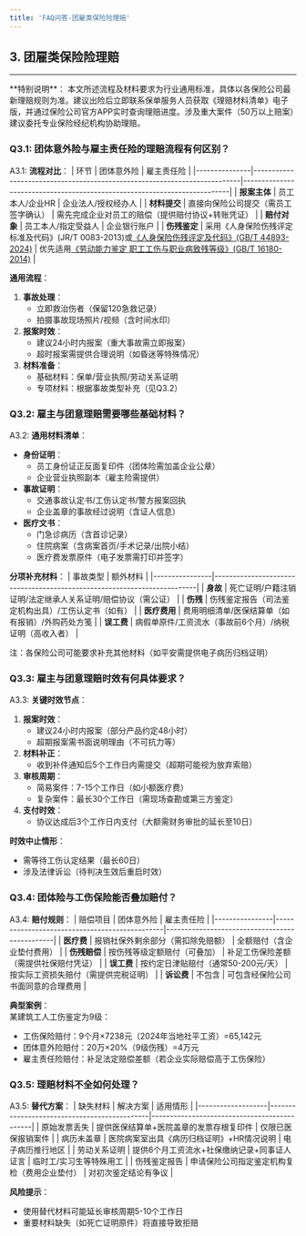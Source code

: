 ```yaml
---
title: 'FAQ问答-团雇类保险险理赔'
---
```


## 3. 团雇类保险险理赔

---
<Note>
**特别说明**：  
本文所述流程及材料要求为行业通用标准，具体以各保险公司最新理赔规则为准。建议出险后立即联系保单服务人员获取《理赔材料清单》电子版，并通过保险公司官方APP实时查询理赔进度。涉及重大案件（50万以上赔案）建议委托专业保险经纪机构协助理赔。
</Note>

### Q3.1: 团体意外险与雇主责任险的理赔流程有何区别？
A3.1: 
**流程对比**：
| 环节          | 团体意外险                                                                 | 雇主责任险                                                                 |
|---------------|--------------------------------------------------------------------------|--------------------------------------------------------------------------|
| **报案主体**  | 员工本人/企业HR                                                          | 企业法人/授权经办人                                                      |
| **材料提交**  | 直接向保险公司提交（需员工签字确认）                                       | 需先完成企业对员工的赔偿（提供赔付协议+转账凭证）                         |
| **赔付对象**  | 员工本人/指定受益人                                                       | 企业银行账户                                                             |
| **伤残鉴定**  | 采用《人身保险伤残评定标准及代码》(JR/T 0083-2013)或[《人身保险伤残评定及代码》(GB/T 44893-2024)](/FAQ/GB/GBT44893-2024) | 优先适用[《劳动能力鉴定 职工工伤与职业病致残等级》(GB/T 16180-2014)](/FAQ/GB/GBT16180-2014)      |

**通用流程**：
1. **事故处理**：  
   - 立即救治伤者（保留120急救记录）  
   - 拍摄事故现场照片/视频（含时间水印）
2. **报案时效**：  
   - 建议24小时内报案（重大事故需立即报案）  
   - 超时报案需提供合理说明（如昏迷等特殊情况）
3. **材料准备**：  
   - 基础材料：保单/营业执照/劳动关系证明  
   - 专项材料：根据事故类型补充（见Q3.2）

### Q3.2: 雇主与团意理赔需要哪些基础材料？
A3.2: **通用材料清单**：
- **身份证明**：  
  - 员工身份证正反面复印件（团体险需加盖企业公章）  
  - 企业营业执照副本（雇主险需提供）
- **事故证明**：  
  - 交通事故认定书/工伤认定书/警方报案回执  
  - 企业盖章的事故经过说明（含证人信息）
- **医疗文书**：  
  - 门急诊病历（含首诊记录）  
  - 住院病案（含病案首页/手术记录/出院小结）  
  - 医疗费发票原件（电子发票需打印并签字）

**分项补充材料**：
| 事故类型        | 额外材料                                                                 |
|----------------|-------------------------------------------------------------------------|
| **身故**       | 死亡证明/户籍注销证明/法定继承人关系证明/赔偿协议（需公证）               |
| **伤残**       | 伤残鉴定报告（司法鉴定机构出具）/工伤认定书（如有）                       |
| **医疗费用**   | 费用明细清单/医保结算单（如有报销）/外购药处方笺                          |
| **误工费**     | 病假单原件/工资流水（事故前6个月）/纳税证明（高收入者）                   |

注：各保险公司可能要求补充其他材料（如平安需提供电子病历归档证明）

### Q3.3: 雇主与团意理赔时效有何具体要求？
A3.3: 
**关键时效节点**：
1. **报案时效**：  
   - 建议24小时内报案（部分产品约定48小时）  
   - 超期报案需书面说明理由（不可抗力等）
2. **材料补正**：  
   - 收到补件通知后5个工作日内需提交（超期可能视为放弃索赔）
3. **审核周期**：  
   - 简易案件：7-15个工作日（如小额医疗费）  
   - 复杂案件：最长30个工作日（需现场查勘或第三方鉴定）
4. **支付时效**：  
   - 协议达成后3个工作日内支付（大额需财务审批的延长至10日）

**时效中止情形**：  
- 需等待工伤认定结果（最长60日）  
- 涉及法律诉讼（待判决生效后重启时效）

### Q3.4: 团体险与工伤保险能否叠加赔付？
A3.4: 
**赔付规则**：
| 赔偿项目        | 团体意外险                                      | 雇主责任险                                      |
|----------------|-----------------------------------------------|-----------------------------------------------|
| **医疗费**     | 报销社保外剩余部分（需扣除免赔额）               | 全额赔付（含企业垫付费用）                     |
| **伤残赔偿**   | 按伤残等级定额赔付（可叠加）                     | 补足工伤保险差额（需提供社保赔付凭证）         |
| **误工费**     | 按约定日津贴赔付（通常50-200元/天）              | 按实际工资损失赔付（需提供完税证明）           |
| **诉讼费**     | 不包含                                        | 可包含经保险公司书面同意的合理费用             |

**典型案例**：  
某建筑工人工伤鉴定为9级：  
- 工伤保险赔付：9个月×7238元（2024年当地社平工资）=65,142元  
- 团体意外险赔付：20万×20%（9级伤残）=4万元  
- 雇主责任险赔付：补足法定赔偿差额（若企业实际赔偿高于工伤保险）

### Q3.5: 理赔材料不全如何处理？
A3.5: 
**替代方案**：
| 缺失材料          | 解决方案                                      | 适用情形                                      |
|-------------------|---------------------------------------------|---------------------------------------------|
| 原始发票丢失      | 提供医保结算单+医院盖章的发票存根复印件        | 仅限已医保报销案件                            |
| 病历未盖章        | 医院病案室出具《病历归档证明》+HR情况说明      | 电子病历推行地区                              |
| 劳动关系证明      | 提供6个月工资流水+社保缴纳记录+同事证人证言    | 临时工/实习生等特殊用工                        |
| 伤残鉴定报告      | 申请保险公司指定鉴定机构复检（费用企业垫付）    | 对初次鉴定结论有争议                          |

**风险提示**：  
- 使用替代材料可能延长审核周期5-10个工作日  
- 重要材料缺失（如死亡证明原件）将直接导致拒赔

